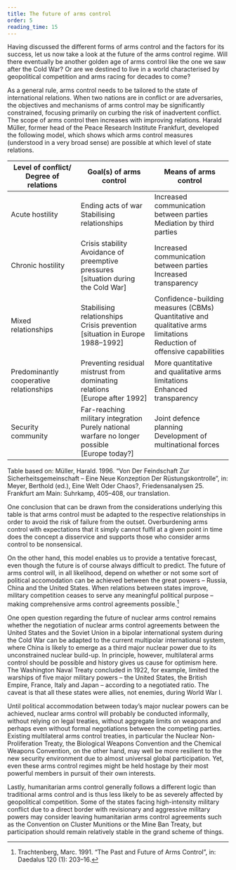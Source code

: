 ```yaml
---
title: The future of arms control
order: 5
reading_time: 15
---
```


Having discussed the different forms of arms control and the factors for its success, let us now take a look at the future of the arms control regime. Will there eventually be another golden age of arms control like the one we saw after the Cold War? Or are we destined to live in a world characterised by geopolitical competition and arms racing for decades to come?

As a general rule, arms control needs to be tailored to the state of international relations. When two nations are in conflict or are adversaries, the objectives and mechanisms of arms control may be significantly constrained, focusing primarily on curbing the risk of inadvertent conflict. The scope of arms control then increases with improving relations. Harald Müller, former head of the Peace Research Institute Frankfurt, developed the following model, which shows which arms control measures (understood in a very broad sense) are possible at which level of state relations.

| Level of conflict/ Degree of relations     | Goal(s) of arms control                                                                                      | Means of arms control                                                                                   |
|-------------------------------------------|--------------------------------------------------------------------------------------------------------------|----------------------------------------------------------------------------------------------------------|
| Acute hostility                            | Ending acts of war<br/>Stabilising relationships                                                          | Increased communication between parties<br/>Mediation by third parties                               |
| Chronic hostility                          | Crisis stability<br/>Avoidance of preemptive pressures<br/>[situation during the Cold War]                | Increased communication between parties<br/>Increased transparency                                    |
| Mixed relationships                        | Stabilising relationships<br/>Crisis prevention<br/>[situation in Europe 1988–1992]                        | Confidence-building measures (CBMs)<br/>Quantitative and qualitative arms limitations<br/>Reduction of offensive capabilities |
| Predominantly cooperative relationships    | Preventing residual mistrust from dominating relations<br/>[Europe after 1992]                              | More quantitative and qualitative arms limitations<br/>Enhanced transparency                          |
| Security community                         | Far-reaching military integration<br/>Purely national warfare no longer possible<br/>[Europe today?]       | Joint defence planning<br/>Development of multinational forces                                        |

Table based on: Müller, Harald. 1996. “Von Der Feindschaft Zur Sicherheitsgemeinschaft – Eine Neue Konzeption Der Rüstungskontrolle”, in: Meyer, Berthold (ed.), Eine Welt Oder Chaos?, Friedensanalysen 25. Frankfurt am Main: Suhrkamp, 405–408, our translation.

One conclusion that can be drawn from the considerations underlying this table is that arms control must be adapted to the respective relationships in order to avoid the risk of failure from the outset. Overburdening arms control with expectations that it simply cannot fulfil at a given point in time does the concept a disservice and supports those who consider arms control to be nonsensical.

On the other hand, this model enables us to provide a tentative forecast, even though the future is of course always difficult to predict. The future of arms control will, in all likelihood, depend on whether or not some sort of political accomodation can be achieved between the great powers – Russia, China and the United States. When relations between states improve, military competition ceases to serve any meaningful political purpose – making comprehensive arms control agreements possible.[^1]

One open question regarding the future of nuclear arms control remains whether the negotiation of nuclear arms control agreements between the United States and the Soviet Union in a bipolar international system during the Cold War can be adapted to the current multipolar international system, where China is likely to emerge as a third major nuclear power due to its unconstrained nuclear build-up. In principle, however, multilateral arms control should be possible and history gives us cause for optimism here. The Washington Naval Treaty concluded in 1922, for example, limited the warships of five major military powers – the United States, the British Empire, France, Italy and Japan – according to a negotiated ratio. The caveat is that all these states were allies, not enemies, during World War I.

Until political accommodation between today’s major nuclear powers can be achieved, nuclear arms control will probably be conducted informally, without relying on legal treaties, without aggregate limits on weapons and perhaps even without formal negotiations between the competing parties. Existing multilateral arms control treaties, in particular the Nuclear Non-Proliferation Treaty, the Biological Weapons Convention and the Chemical Weapons Convention, on the other hand, may well be more resilient to the new security environment due to almost universal global participation. Yet, even these arms control regimes might be held hostage by their most powerful members in pursuit of their own interests.

Lastly, humanitarian arms control generally follows a different logic than traditional arms control and is thus less likely to be as severely affected by geopolitical competition. Some of the states facing high-intensity military conflict due to a direct border with revisionary and aggressive military powers may consider leaving humanitarian arms control agreements such as the Convention on Cluster Munitions or the Mine Ban Treaty, but participation should remain relatively stable in the grand scheme of things.

[^1]: Trachtenberg, Marc. 1991. “The Past and Future of Arms Control”, in: Daedalus 120 (1): 203–16.
